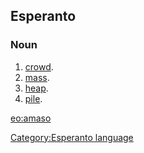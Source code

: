 ==Esperanto==
===Noun===
# [[crowd]].
# [[mass]].
# [[heap]].
# [[pile]].

{{Universala Vortaro}}
[[eo:amaso]]
[[Category:Esperanto language]]